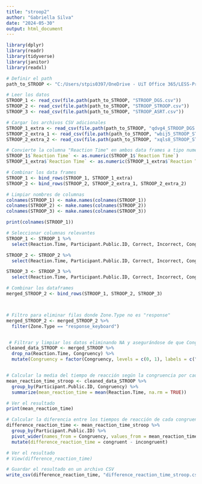 ```yaml
---
title: "stroop2"
author: "Gabriella Silva"
date: "2024-05-30"
output: html_document
---
```


```r
library(dplyr)
library(readr)
library(tidyverse)
library(janitor)
library(readxl)

# Definir el path
path_to_STROOP <- "C:/Users/stpis0397/OneDrive - UiT Office 365/LESS-Project-with-RAs-2/Raw data/Executive functions/Session1"

# Leer los datos
STROOP_1 <- read_csv(file.path(path_to_STROOP, "STROOP_DGS.csv"))
STROOP_2 <- read_csv(file.path(path_to_STROOP, "STROOP_STROOP.csv"))
STROOP_3 <- read_csv(file.path(path_to_STROOP, "STROOP_ASRT.csv"))

# Cargar los archivos CSV adicionales
STROOP_1_extra <- read_csv(file.path(path_to_STROOP, "qdvg4_STROOP_DGS.csv"))
STROOP_2_extra_1 <- read_csv(file.path(path_to_STROOP, "wbij5_STROOP_STROOP.csv"))
STROOP_2_extra_2 <- read_csv(file.path(path_to_STROOP, "xqls8_STROOP_STROOP.csv"))

# Convierte la columna "Reaction Time" en ambos data frames a tipo numérico (double)
STROOP_1$`Reaction Time` <- as.numeric(STROOP_1$`Reaction Time`)
STROOP_1_extra$`Reaction Time` <- as.numeric(STROOP_1_extra$`Reaction Time`)

# Combinar los data frames
STROOP_1 <- bind_rows(STROOP_1, STROOP_1_extra)
STROOP_2 <- bind_rows(STROOP_2, STROOP_2_extra_1, STROOP_2_extra_2)

# Limpiar nombres de columnas
colnames(STROOP_1) <- make.names(colnames(STROOP_1))
colnames(STROOP_2) <- make.names(colnames(STROOP_2))
colnames(STROOP_3) <- make.names(colnames(STROOP_3))

print(colnames(STROOP_1))

# Seleccionar columnas relevantes
STROOP_1 <- STROOP_1 %>%
  select(Reaction.Time, Participant.Public.ID, Correct, Incorrect, Congruency, Zone.Type)

STROOP_2 <- STROOP_2 %>%
  select(Reaction.Time, Participant.Public.ID, Correct, Incorrect, Congruency,Zone.Type)

STROOP_3 <- STROOP_3 %>%
  select(Reaction.Time, Participant.Public.ID, Correct, Incorrect, Congruency, Zone.Type)

# Combinar los dataframes
merged_STROOP_2 <- bind_rows(STROOP_1, STROOP_2, STROOP_3)



# Filtro para eliminar filas donde Zone.Type no es "response"
merged_STROOP_2 <- merged_STROOP_2 %>%
  filter(Zone.Type == "response_keyboard")


 # Filtrar y limpiar los datos eliminando NA y asegurándose de que Congruency sea un factor
cleaned_data_STROOP <- merged_STROOP %>%
  drop_na(Reaction.Time, Congruency) %>%
  mutate(Congruency = factor(Congruency, levels = c(0, 1), labels = c("incongruent", "congruent")))


# Calcular la media del tiempo de reacción según la congruencia por cada participante
mean_reaction_time_stroop <- cleaned_data_STROOP %>%
  group_by(Participant.Public.ID, Congruency) %>%
  summarize(mean_reaction_time = mean(Reaction.Time, na.rm = TRUE))

# Ver el resultado
print(mean_reaction_time)

# Calcular la diferencia entre los tiempos de reacción de cada congruencia por cada participante
difference_reaction_time <- mean_reaction_time_stroop %>%
  group_by(Participant.Public.ID) %>%
  pivot_wider(names_from = Congruency, values_from = mean_reaction_time) %>%
  mutate(difference_reaction_time = congruent - incongruent)

# Ver el resultado
# View(difference_reaction_time)

# Guardar el resultado en un archivo CSV
write_csv(difference_reaction_time, "difference_reaction_time_stroop.csv")


````

